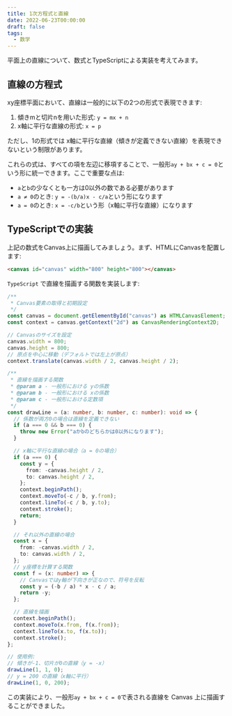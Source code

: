 ```yaml
---
title: 1次方程式と直線
date: 2022-06-23T00:00:00
draft: false
tags:
  - 数学
---
```


平面上の直線について、数式とTypeScriptによる実装を考えてみます。

## 直線の方程式

xy座標平面において、直線は一般的に以下の2つの形式で表現できます:

1. 傾きmと切片nを用いた形式: `y = mx + n`
2. x軸に平行な直線の形式: `x = p`

ただし、1の形式では x軸に平行な直線（傾きが定義できない直線）を表現できないという制限があります。

これらの式は、すべての項を左辺に移項することで、一般形`ay + bx + c = 0`という形に統一できます。ここで重要な点は:

- `a`と`b`の少なくとも一方は0以外の数である必要があります
- `a ≠ 0`のとき: `y = -(b/a)x - c/a`という形になります
- `a = 0`のとき: `x = -c/b`という形（x軸に平行な直線）になります

## TypeScriptでの実装

上記の数式をCanvas上に描画してみましょう。まず、HTMLにCanvasを配置します:

```html
<canvas id="canvas" width="800" height="800"></canvas>
```

`TypeScript` で直線を描画する関数を実装します:

```ts
/**
 * Canvas要素の取得と初期設定
 */
const canvas = document.getElementById("canvas") as HTMLCanvasElement;
const context = canvas.getContext("2d") as CanvasRenderingContext2D;

// Canvasのサイズを設定
canvas.width = 800;
canvas.height = 800;
// 原点を中心に移動（デフォルトでは左上が原点）
context.translate(canvas.width / 2, canvas.height / 2);

/**
 * 直線を描画する関数
 * @param a - 一般形における yの係数
 * @param b - 一般形における xの係数
 * @param c - 一般形における定数項
 */
const drawLine = (a: number, b: number, c: number): void => {
  // 係数が両方0の場合は直線を定義できない
  if (a === 0 && b === 0) {
    throw new Error("aかbのどちらかは0以外になります");
  }

  // x軸に平行な直線の場合（a = 0の場合）
  if (a === 0) {
    const y = {
      from: -canvas.height / 2,
      to: canvas.height / 2,
    };
    context.beginPath();
    context.moveTo(-c / b, y.from);
    context.lineTo(-c / b, y.to);
    context.stroke();
    return;
  }

  // それ以外の直線の場合
  const x = {
    from: -canvas.width / 2,
    to: canvas.width / 2,
  };
  // y座標を計算する関数
  const f = (x: number) => {
    // Canvasではy軸が下向きが正なので、符号を反転
    const y = (-b / a) * x - c / a;
    return -y;
  };

  // 直線を描画
  context.beginPath();
  context.moveTo(x.from, f(x.from));
  context.lineTo(x.to, f(x.to));
  context.stroke();
};

// 使用例:
// 傾きが-1、切片が0の直線（y = -x）
drawLine(1, 1, 0);
// y = 200 の直線（x軸に平行）
drawLine(1, 0, 200);
```

この実装により、一般形`ay + bx + c = 0`で表される直線を Canvas 上に描画することができました。